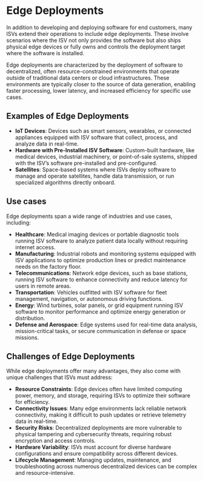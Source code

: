 
# Edge Deployments

In addition to developing and deploying software for end customers, many ISVs extend their operations to include edge deployments. These involve scenarios where the ISV not only provides the software but also ships physical edge devices or fully owns and controls the deployment target where the software is installed.

Edge deployments are characterized by the deployment of software to decentralized, often resource-constrained environments that operate outside of traditional data centers or cloud infrastructures. These environments are typically closer to the source of data generation, enabling faster processing, lower latency, and increased efficiency for specific use cases.

## Examples of Edge Deployments
- **IoT Devices**: Devices such as smart sensors, wearables, or connected appliances equipped with ISV software that collect, process, and analyze data in real-time.
- **Hardware with Pre-Installed ISV Software**: Custom-built hardware, like medical devices, industrial machinery, or point-of-sale systems, shipped with the ISV’s software pre-installed and pre-configured.
- **Satellites**: Space-based systems where ISVs deploy software to manage and operate satellites, handle data transmission, or run specialized algorithms directly onboard.

## Use cases
Edge deployments span a wide range of industries and use cases, including:

- **Healthcare**: Medical imaging devices or portable diagnostic tools running ISV software to analyze patient data locally without requiring internet access.
- **Manufacturing**: Industrial robots and monitoring systems equipped with ISV applications to optimize production lines or predict maintenance needs on the factory floor.
- **Telecommunications**: Network edge devices, such as base stations, running ISV software to enhance connectivity and reduce latency for users in remote areas.
- **Transportation**: Vehicles outfitted with ISV software for fleet management, navigation, or autonomous driving functions.
- **Energy**: Wind turbines, solar panels, or grid equipment running ISV software to monitor performance and optimize energy generation or distribution.
- **Defense and Aerospace**: Edge systems used for real-time data analysis, mission-critical tasks, or secure communication in defense or space missions.

## Challenges of Edge Deployments

While edge deployments offer many advantages, they also come with unique challenges that ISVs must address:

- **Resource Constraints**: Edge devices often have limited computing power, memory, and storage, requiring ISVs to optimize their software for efficiency.
- **Connectivity Issues**: Many edge environments lack reliable network connectivity, making it difficult to push updates or retrieve telemetry data in real-time.
- **Security Risks**: Decentralized deployments are more vulnerable to physical tampering and cybersecurity threats, requiring robust encryption and access controls.
- **Hardware Variability**: ISVs must account for diverse hardware configurations and ensure compatibility across different devices.
- **Lifecycle Management**: Managing updates, maintenance, and troubleshooting across numerous decentralized devices can be complex and resource-intensive.